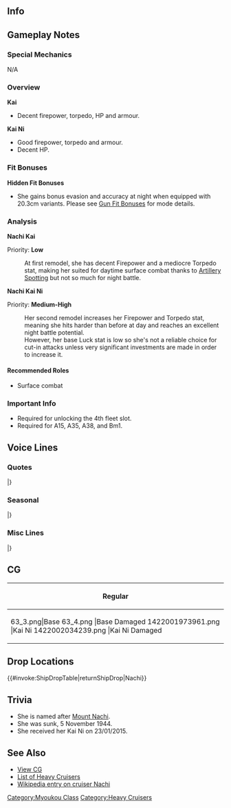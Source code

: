 ==Info==
{{KanmusuInfo|ID=056}}
{{KanmusuInfo|ID=056a}}
{{KanmusuInfo|ID=192}}

==Gameplay Notes==
===Special Mechanics===
N/A

===Overview===
'''Kai'''
* Decent firepower, torpedo, HP and armour.

'''Kai Ni'''
* Good firepower, torpedo and armour.
* Decent HP.

===Fit Bonuses===
{{:{{BASEPAGENAME}}/Equipment Bonuses}}
{{clear}}
'''Hidden Fit Bonuses'''
* She gains bonus evasion and accuracy at night when equipped with 20.3cm variants. Please see [[Gun Fit Bonuses]] for mode details.

===Analysis===
'''Nachi Kai'''

Priority: '''Low'''

:At first remodel, she has decent Firepower and a mediocre Torpedo stat, making her suited for daytime surface combat thanks to [[Artillery Spotting]] but not so much for night battle.


'''Nachi Kai Ni'''  

Priority: '''Medium-High'''
:Her second remodel increases her Firepower and Torpedo stat, meaning she hits harder than before at day and reaches an excellent night battle potential.
:However, her base Luck stat is low so she's not a reliable choice for cut-in attacks unless very significant investments are made in order to increase it. 

====Recommended Roles====
* Surface combat

===Important Info===
* Required for unlocking the 4th fleet slot.
* Required for A15, A35, A38, and Bm1.

==Voice Lines==
===Quotes===
{{ShipquoteHeader}}
{{ShipquoteKai
|scenario = Introduction
|origin = 貴様が司令官か。私は那智。よろしくお願いする。
|translation = So you're the Commander huh. I'm Nachi. Please take good care of me.
|audio = Nachi-Introduction.ogg
}}
{{ShipquoteKai
|scenario = Introduction
|kai2 = yes
|origin = 貴様、まだ前線勤務か？…よし、またこの那智と共に、戦場を駆けよう！
|translation = You're still on combat duty? ...Alright, let's head out to the battlefield together again!
|audio = NachiKai2-Introduction.ogg
}}
{{ShipquoteKai
|scenario = Library
|origin = 生まれは呉海軍工廠。妙高型重巡２番艦の私は、上海事変にも警備出動したぞ。
太平洋戦線では第五艦隊の旗艦として、暴れまわったさ。
敵艦載機？ああ、あれは少し苦手だな。
|translation = I was born at the Kure Naval Arsenal. I'm the 2nd ship of the Myoukou-class heavy cruisers that was on guard duty during the Shanghai Incident.<ref>During the [https://en.wikipedia.org/wiki/January_28_Incident Shanghai Incident], Nachi was one of the cruisers tasked with escorting IJA troop transports to China.</ref>
Enemy planes? Ah, I'm a bit weak to them.<ref>She was sunk by US planes while undergoing repairs in Manila.</ref>
|audio = Nachi-Library.ogg
}}
{{ShipquoteKai
|scenario = Secretary 1
|origin = いったい何用か？
|translation = What the hell do you want?
|audio = Nachi-Secretary_2.ogg
}}
{{ShipquoteKai
|scenario = Secretary 1
|kai2 = yes
|origin = 何か用か？
|translation = Did you need something?
|audio = NachiKai2-Secretary_2.ogg
}}
{{ShipquoteKai
|scenario = Secretary 2
|origin = …なんだ。なにか策でもあるのか？
|translation = ...What. Do you have any plans?
|audio = Nachi-Secretary_1.ogg
}}
{{ShipquoteKai
|scenario = Secretary 2
|kai2 = yes
|origin = うん、では、今晩一緒に達磨でもどうだ？
|translation = Yup, then shall we have a drink together tonight?<ref>"Daruma" here referring to a bottle of whiskey which looks just like a rounded daruma doll.</ref>
|audio = NachiKai2-Secretary_1.ogg
}}
{{ShipquoteKai
|scenario = Secretary 3
|origin = む？その行為は何だ？何かの戦術行動なのか？
|translation = Mmm? What are you doing? Is this some sort of tactical action?
|audio = Nachi-Secretary_3.ogg
}}
{{ShipquoteKai
|scenario = Secretary Idle
|kai = yes
|origin = いや。退屈はしていない。それなりに面白いぞ、貴様の様子を眺めているのもな。
|translation = No. I'm not bored. It's interesting just watching you work.
|audio = Nachi-Idle.ogg
}}
{{ShipquoteKai
|scenario = Secretary (Married)
|origin = 貴様…調子はどうだ？…そうか、なら結構。まだまだ一緒に暴れられるな。
|translation = How... are you feeling? ...I see, that's good. We can still continue to rampage together.
|audio = Nachi-Wedding_Line.ogg
}}
{{ShipquoteKai
|scenario = Wedding
|origin = 貴様…なんというか…嫌いでは、ない。　…そうっ、私と共に在れば、もっと大きな勝利を約束する。絶対だ。
|translation =I don't... how do I say it... dislike you. ...That's right, I promise you even greater victories if you stay together with me. Definitely.
|audio = Nachi-Wedding.ogg
}}
{{ShipquoteKai
|scenario = Player's Score
|origin = 貴様に伝言だ。
|translation = A message for you.
|audio = Nachi-Looking_At_Scores.ogg
}}
{{ShipquoteKai
|scenario = Joining the Fleet
|origin = 那智戦隊、出撃するぞ！
|translation = Nachi Squadron, sortieing!
|audio = Nachi-Joining_A_Fleet.ogg
}}
{{ShipquoteKai
|scenario = Equipment 1
|origin = ふむ。…悪くないな。<ref>Shared with Supply before Kai.</ref>
|translation = Humph... Not bad.
|audio = Nachi-Equipment_1.ogg
}}
{{ShipquoteKai
|scenario = Equipment 2
|origin = ふうん…この改造、仕様書はどこだ？
|translation = Hummm... Where's the documentation for this remodel?
|audio = Nachi-Equipment_2.ogg
}}
{{ShipquoteKai
|scenario = Equipment 2
|kai2 = yes
|origin = なるほどな。悪くない。
|translation = I see. Not bad.
|audio = NachiKai2-Equipment_2.ogg
}}
{{ShipquoteKai
|scenario = Equipment 3
|origin = 楽しみだな。
|translation = I'm looking forward to this.
|audio = Nachi-Equipment_3.ogg
}}
{{ShipquoteKai
|scenario = Supply
|kai = yes
|origin = 補給か……ありがたいな。
|translation = Supplies huh... I'm thankful.
|audio = NachiKai-Supply.mp3
}}
{{ShipquoteKai
|scenario = Docking (Minor Damage)
|origin = 今は私が前線に出るほどでもないか…
|translation = I can't be on the front lines now huh...
|audio = Nachi-Docking_Minor.ogg
}}
{{ShipquoteKai
|scenario = Docking (Minor Damage)
|kai2 = yes
|origin = 私は少し休むが、足柄は大丈夫か？
|translation = I'm going to take a short rest, is Ashigara alright?
|audio = NachiKai2-Docking_Minor.ogg
}}
{{ShipquoteKai
|scenario = Docking (Major Damage)
|origin = 悪いが休ませてもらうぞ。休養も戦いだ。
|translation = Sorry but I need to rest. Resting is also part of fighting.
|audio = Nachi-Docking_Major.ogg
}}
{{ShipquoteKai
|scenario = Construction
|origin = 新しい艦が進水したようだ。楽しみだな。
|translation = Looks like a new ship has been launched. I can't wait.
|audio = Nachi-Construction.ogg
}}
{{ShipquoteKai
|scenario = Returning from Sortie
|origin = 作戦結果の報告が入っている。聞くか？
|translation = Here is the report on the results of the operation. Did you hear that?
|audio = Nachi-Returning_From_Sortie.ogg
}}
{{ShipquoteKai
|scenario = Starting a Sortie
|origin = 出るぞ。怖気づくものは残っておれ！
|translation = I'm going. Leave your fear behind!
|audio = Nachi-Starting_A_Sortie.ogg
}}
{{ShipquoteKai
|scenario = Starting a Battle
|origin = 砲雷撃戦、用意！
|translation = Ready for combat!
|audio = Nachi-Battle_Start.ogg
}}
{{ShipquoteKai
|scenario = Starting a Battle
|kai2 = yes
|origin = さあ、那智の戦、見ててもらおうか！
|translation = Now, I'll show you how I fight!
|audio = NachiKai2-Battle_Start.ogg
}}
{{ShipquoteKai
|scenario = Attack
|origin = 敵は右舷だ！しっかり狙え！
|translation = Enemy to starboard! Steady the aim!
|audio = Nachi-Attack.ogg
}}
{{ShipquoteKai
|scenario = Daytime Spotting/ Night Battle Attack
|origin = 夾叉か……次は直撃させる！
|translation = Bracketed huh... I'll hit with the next shot!<ref>A bracket is when a salvo falls long and short of a target. This means minor adjustments are needed to hit the target.</ref>
|audio = Nachi-Night_Attack.ogg
}}
{{ShipquoteKai
|scenario = Night Battle
|origin = 仲間たちの仇だ！追撃する！
|translation = For the grudges of our comrades! Charge!
|audio = Nachi-Night_Battle.ogg
}}
{{ShipquoteKai
|scenario = Night Battle
|kai2 = yes
|origin = よし。一気に残敵を掃射するぞ！那智戦隊、突撃する！
|translation = Alright. I'll wipe out the remenants in one swoop! Nachi Squadron, charge!
|audio = NachiKai2-Night_Battle.ogg
}}
{{ShipquoteKai
|scenario = MVP
|origin = 勝利に喜んでばかりもいられないな。勝って兜のなんとやら、だ。ただ、今夜ばかりは飲ませてもらおう！
|translation = I can't get all excited about this victory. We can't let our guard down now. But, we'll drink our fill tonight!
|audio = Nachi-MVP.ogg
}}
{{ShipquoteKai
|scenario = Minor Damage 1
|origin = ちぃっ！
|translation = Tch!
|audio = Nachi-Minor_Damage_1.ogg
}}
{{ShipquoteKai
|scenario = Minor Damage 2
|origin = ぐっ･･･ああっ！
|translation = Gah... Aah!
|audio = Nachi-Minor_Damage_2.ogg
}}
{{ShipquoteKai
|scenario = Major Damage
|origin = これくらいの傷……なんてことは、ない。
|translation = A wound like this... is nothing.
|audio = Nachi-Major_Damage.ogg
}}
{{ShipquoteKai
|scenario = Sunk
|origin = 私が散るのか…それもいいだろう…さらば…だ…
|translation = So I've fallen... That's fine too... Farewell...
|audio = Nachi-Sunk.ogg
}}
|} <references/>

{{clear}}

===Seasonal===
{{SeasonalHeaderOld}}
{{SeasonalQuote
|scenario = [[Seasonal/White_Day_2015|White Day 2015]]
|origin = 貴様、何だこれは？　お返し、なの？　っまあ,いい... これを肴にいっぱいあるか.　ぱくぱくもぐもぐ.. 甘いな..
|translation =	What’s this for? A return gift? Well, that’s fine… This will be enough for drinking snacks. *munch* *munch* *nom* *nom*… It’s sweet…
|audio = Nachi_WhiteDay.ogg
|notes = 
}}
{{SeasonalQuote
|scenario = [[Seasonal/Second_Anniversary|2nd Anniversary]]
|origin = 二週年か、貴様との付き合いも…いいだろう、今夜は飲もう！なーに、逃がさんぞ！
|translation =	The 2nd anniversary , and I’m spending it with you… That’s fine, let’s go drinking tonight! What, you’re not getting away!
|audio = 056_Nachi_2ndAnniv.mp3
|notes = 
}}
{{SeasonalQuote
|scenario = [[Seasonal/Early_Summer_Season_Update|Early Summer 2015]]
|origin = 夏だな。……暑いがまあ、気になる程でもないな。さあ、暑気払いで一杯やるか！
|translation =	It’s summer… It’s hot but nothing that really bothers me. Now, let’s have a drink to beat the heat!
|audio = Nachi_Early_Summer_HQ.ogg
|notes =
}}
{{SeasonalQuote
|scenario = [[Seasonal/Early_Autumn_2015_Seasonal_Update|Early Autumn 2015]]
|origin = この季節になってくると、何故か、少し寂しい気分になるな。私らしくも無い、か。
|translation =	Somehow I start feeling a bit lonely when this season comes around. It’s not like me.
|audio = Nachi_Early_Autumn2015.ogg
|notes =
}}
{{SeasonalQuote
|scenario = [[Seasonal/Christmas_2015|Christmas 2015]]
|origin = クリスマスか。悪くはないな。今日は朝まで飲むぞ！あ、そうだ。悪くない！
|translation =	It’s Christmas. Not bad. Let’s drink till dawn! Yeah, I see. Not bad!
|audio = Nachi_Christmas_2015_Sec1.ogg
|notes =
}}
{{SeasonalQuote
|scenario = [[Seasonal/New_Year_2016|New Year 2016]]
|origin = 提督、謹賀新年だ。今年も貴様と一緒に、海を駆け巡るぞ！よし、まずは景気付けだ！
|translation =	Happy New Year, Admiral. Let’s run wild on the seas together again this year! Alright, let’s get pumped first!
|audio = Nachi_New_Years_Day_2016.ogg
|notes = 
}}
{{SeasonalQuote
|scenario = [[Seasonal/Setsubun_2016|Setsubun 2016]]
|origin = 節分か。…まあ、今日ばかりは、ポン酒にしてみるか。足柄、提督、貴様らもどうだ？
|translation =	It’s Setsubun. …Well, let’s have some sake on this occasion. Ashigara, Admiral; how about it?
|audio = Nachi_Setsubun_2016_Sec1.ogg
|notes = 
}}
{{SeasonalQuote
|scenario = [[Seasonal/Valentine%27s_Day_2016|Valentine’s Day 2016]]
|origin = この那智はこの手のことは苦手なのでだが…このアルコール入りのやつをやろ。ほら。
|translation =	I’m not really good with these sorts of things but… Here’s some for you with alcohol in them. Here.
|audio = Nachi_Valentine_Sec1.ogg
|notes = 
}}
{{SeasonalQuote
|scenario = [[Seasonal/Third_Anniversary|3rd Anniversary]]
|origin = あぁ、そうだ、今日は特別な日だな。今夜ばかりは飲ませてもらお？きさまともにな？
|translation =	Ah, right, today is a special day. Are we going to drink lots tonight? Just you and me?
|audio = Nachi_3rd_Anniversary_Sec1.mp3
|notes = 
}}
|}<references/>

{{clear}}

===Misc Lines===
{{SeasonalHeaderOld}}
{{SeasonalQuote
|scenario = [[Seasonal/Final_Battle|Eve of the Final Battle 2017]]
|origin = よし！いよいよこの那智型…って、違う…妙高型の真の力見る時が来たな。やるぞ！
|translation =	Alright! It’s almost time for me to show you the Nachi-class… No, wait… The Myoukou-class’ true power. Let’s do this!
|audio = Nachi_Kantai_Kessen_2017_Sec1.mp3
|notes = 
}}
|}<references/>

{{clear}}

==CG==
{| class="mw-collapsible mw-collapsed wikitable" style="width: 100%;"
!Regular
|-
|<gallery>
63_3.png|Base
63_4.png |Base Damaged
1422001973961.png |Kai Ni
1422002034239.png |Kai Ni Damaged
</gallery>
|}

==Drop Locations==
{{#invoke:ShipDropTable|returnShipDrop|Nachi}}

==Trivia==
*She is named after [https://ja.wikipedia.org/wiki/%E9%82%A3%E6%99%BA%E5%B1%B1_(%E5%B1%B1) Mount Nachi].
*She was sunk, 5 November 1944.
*She received her Kai Ni on 23/01/2015.

==See Also==
*[[{{PAGENAME}}/Gallery|View {{PAGENAME}} CG]]
*[[EliteCA|List of Heavy Cruisers]]
*[[wikipedia:Japanese_cruiser_Nachi|Wikipedia entry on cruiser Nachi]]
{{shiplist}}
[[Category:Myoukou Class]]
[[Category:Heavy Cruisers]]
